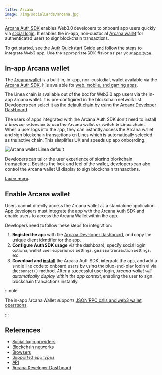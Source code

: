 ```yaml
---
title: Arcana
image: /img/socialCards/arcana.jpg
---
```



[Arcana Auth SDK](https://arcana.network/auth) enables Web3.0 developers to onboard app users quickly via [social login](https://docs.arcana.network/concepts/social-login). It enables the in-app, non-custodial [Arcana wallet](https://docs.arcana.network/concepts/anwallet/) for authenticated users to sign blockchain transactions. 

To get started, see the [Auth Quickstart Guide](https://docs.arcana.network/quick-start/) and follow the steps to integrate Web3 app. Use the appropriate SDK flavor as per your [app type](https://docs.arcana.network/sdk-installation). 

## In-app Arcana wallet

The [Arcana wallet](https://docs.arcana.network/concepts/anwallet/) is a built-in, in-app, non-custodial, wallet available via the [Arcana Auth SDK](https://docs.arcana.network/concepts/authsdk). It is available for [web, mobile, and gaming apps](https://docs.arcana.network/sdk-installation). 

The Linea chain is available out of the box for Web3.0 app users via the in-app Arcana wallet. It is pre-configured in the blockchain network list. Developers can select it as the [default chain](https://docs.arcana.network/setup/config-dapp-with-db/) by using the [Arcana Developer Dashboard](https://dashboard.arcana.network/). 

The users of apps integrated with the Arcana Auth SDK don't need to install a browser extension to use the Arcana wallet or switch to Linea chain. When a user logs into the app, they can instantly access the Arcana wallet and sign blockchain transactions on Linea which is automatically selected as the active chain. This simplifies UX and speeds up app onboarding. 

<div class="center-container">
  <div class="img-medium">
      <img 
            src="/img/get_started/tooling/social_login/arcana/arcana-wallet-linea.gif"
            alt="Arcana wallet Linea default"
      />
  </div>
</div>

Developers can tailor the user experience of signing blockchain transactions. Besides the look and 
feel of the wallet, developers can also control the Arcana wallet UI display to sign blockchain 
transactions.

[Learn more](https://docs.arcana.network/user-guides/wallet-ui/).

## Enable Arcana wallet

Users cannot directly access the Arcana wallet as a standalone application. App developers must 
integrate the app with the Arcana Auth SDK and enable users to access the Arcana Wallet within the 
app.

Developers need to follow these steps for integration:

1. **Register the app** with the [Arcana Developer Dashboard](https://dashboard.arcana.network/), 
and copy the unique client identifier for the app.
2. **Configure Auth SDK usage** via the dashboard, specify social login options, wallet user 
experience settings, gasless transaction settings, etc.
3. **Download and [install](https://docs.arcana.network/sdk-installation)** the Arcana Auth SDK, integrate the app, and add a single line code to onboard users by using the plug-and-play login ui via the`connect()` method. After a successful user login, *Arcana wallet will automatically display within the app context*, enabling the user to sign blockchain transactions instantly. 

:::note

The in-app Arcana Wallet supports [JSON/RPC calls and web3 wallet operations](https://docs.arcana.network/auth/web3-ops/evm/).

:::

## References

* [Social login providers](https://docs.arcana.network/web3-stack/auth/)
* [Blockchain networks](https://docs.arcana.network/web3-stack/chains/)
* [Browsers](https://docs.arcana.network/web3-stack/browsers/)
* [Supported app types](https://docs.arcana.network/web3-stack/apps/)
* [API](https://docs.arcana.network/auth/auth-usage-guide/)
* [Arcana Developer Dashboard](https://dashboard.arcana.network/)

